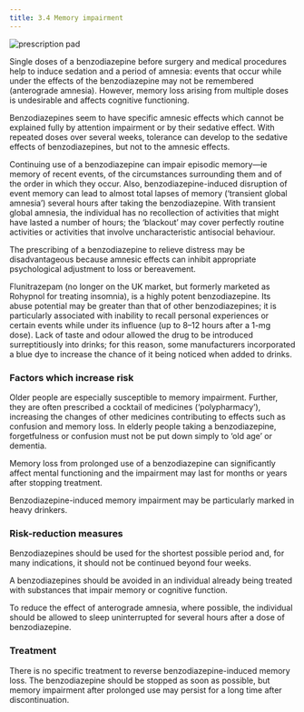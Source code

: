 ```yaml
---
title: 3.4 Memory impairment
---
```



![prescription pad](../../assets/con247107.jpg)

Single doses of a benzodiazepine before surgery and medical procedures help to induce sedation and a period of amnesia: events that occur while under the effects of the benzodiazepine may not be remembered (anterograde amnesia). However, memory loss arising from multiple doses is undesirable and affects cognitive functioning.

Benzodiazepines seem to have specific amnesic effects which cannot be explained fully by attention impairment or by their sedative effect. With repeated doses over several weeks, tolerance can develop to the sedative effects of benzodiazepines, but not to the amnesic effects.

Continuing use of a benzodiazepine can impair episodic memory—ie memory of recent events, of the circumstances surrounding them and of the order in which they occur. Also, benzodiazepine-induced disruption of event memory can lead to almost total lapses of memory (‘transient global amnesia’) several hours after taking the benzodiazepine. With transient global amnesia, the individual has no recollection of activities that might have lasted a number of hours; the ‘blackout’ may cover perfectly routine activities or activities that involve uncharacteristic antisocial behaviour.

The prescribing of a benzodiazepine to relieve distress may be disadvantageous because amnesic effects can inhibit appropriate psychological adjustment to loss or bereavement.

  
<Expander title="Did you know...">
 <p>
  Flunitrazepam (no longer on the UK market, but formerly marketed as Rohypnol for treating insomnia), is a highly potent benzodiazepine. Its abuse potential may be greater than that of other benzodiazepines; it is particularly associated with inability to recall personal experiences or certain events while under its influence (up to 8–12 hours after a 1-mg dose). Lack of taste and odour allowed the drug to be introduced surreptitiously into drinks; for this reason, some manufacturers incorporated a blue dye to increase the chance of it being noticed when added to drinks.
 </p>
</Expander>





### Factors which increase risk

Older people are especially susceptible to memory impairment. Further, they are often prescribed a cocktail of medicines (‘polypharmacy’), increasing the changes of other medicines contributing to effects such as confusion and memory loss. In elderly people taking a benzodiazepine, forgetfulness or confusion must not be put down simply to ‘old age’ or dementia.

Memory loss from prolonged use of a benzodiazepine can significantly affect mental functioning and the impairment may last for months or years after stopping treatment.

Benzodiazepine-induced memory impairment may be particularly marked in heavy drinkers.

### Risk-reduction measures

Benzodiazepines should be used for the shortest possible period and, for many indications, it should not be continued beyond four weeks.

A benzodiazepines should be avoided in an individual already being treated with substances that impair memory or cognitive function.

To reduce the effect of anterograde amnesia, where possible, the individual should be allowed to sleep uninterrupted for several hours after a dose of benzodiazepine.

### Treatment

There is no specific treatment to reverse benzodiazepine-induced memory loss. The benzodiazepine should be stopped as soon as possible, but memory impairment after prolonged use may persist for a long time after discontinuation.

